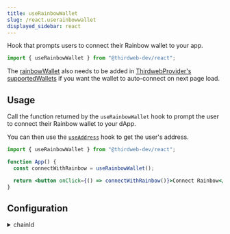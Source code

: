 ```yaml
---
title: useRainbowWallet
slug: /react.userainbowwallet
displayed_sidebar: react
---
```


Hook that prompts users to connect their Rainbow wallet to your app.

```jsx
import { useRainbowWallet } from "@thirdweb-dev/react";
```

The [rainbowWallet](/react/react.rainbowWallet) also needs to be added in [ThirdwebProvider's supportedWallets](/react/react.thirdwebprovider#supportedwallets-optional) if you want the wallet to auto-connect on next page load.

## Usage

Call the function returned by the `useRainbowWallet` hook to prompt the user to connect their Rainbow wallet to your dApp.

You can then use the [`useAddress`](/react/react.useaddress) hook to get the user's address.

```jsx
import { useRainbowWallet } from "@thirdweb-dev/react";

function App() {
  const connectWithRainbow = useRainbowWallet();

  return <button onClick={() => connectWithRainbow()}>Connect Rainbow</button>;
}
```

## Configuration

<details>
  <summary>chainId</summary>
  <div>

To connect to a specific chain when connecting the wallet,
pass the `chainId` in a configuration object as shown below.

This will prompt the user to switch to the given network after they connect.

```jsx
import { useRainbowWallet } from "@thirdweb-dev/react";
import { Dogechain } from "@thirdweb-dev/chains";

function App() {
  const connectWithRainbow = useRainbowWallet();

  return (
    <button
      onClick={() =>
        connectWithRainbow({
          chainId: Dogechain.chainId,
        })
      }
    >
      Connect Wallet
    </button>
  );
}
```

If the chain is not configured in the user&rsquo;s wallet,
you must add this chain in `ThirdwebProvider`&rsquo;s [supportedChains](/react/react.thirdwebprovider#supportedChains) prop:

```jsx
import { Dogechain } from "@thirdweb-dev/chains";
import { ThirdwebProvider } from "@thirdweb-dev/react";

export function YourApp() {
  return (
    <ThirdwebProvider supportedChains={[Dogechain]}>
      <App />
    </ThirdwebProvider>
  );
}
```

</div>
</details>
